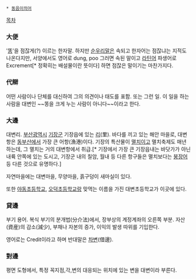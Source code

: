  * [[동음이의어]]

[[목차]]

=== 大便 ===
'[[똥]]'을 점잖게(?) 이르는 한자말. 하지만 [[순우리말]]은 속되고 한자어는 점잖냐는 지적도 나온다지만, 서양에서도 영어로 dung, poo 그러면 속된 말이고 [[라틴어]] 파생어로 Excrement[* 정확히는 배설물이란 뜻이다] 하면 점잖은 말이기는 마찬가지다.

=== 代辯 ===
어떤 사람이나 단체를 대신하여 그의 의견이나 태도를 표함. 또는 그런 일. 이 일을 하는 사람을 대변인 ~~똥을 크게 누는 사람이 아니다~~이라고 한다.

=== 大邊 ===
대변리. [[부산]]광역시 [[기장군]] 기장읍에 있는 [[리]](里). 바다를 끼고 있는 해안 마을로, 대변항은 [[동부산]]에서 가장 큰 어항(漁港)이다. 기장의 특산물이 [[멸치]]이고 멸치축제도 매년 하는데, 그 멸치는 거의 대변항에서 취급.[* 기장에서 가장 큰 기장읍내는 바닷가가 아닌 내륙 안쪽에 있는 도시고, 기장군 내의 칠암, 월내 등 다른 항구들은 멸치보다는 [[붕장어]] 등 다른 것으로 유명하다.] 

자연마을에는 대변마을, 무양마을, 흙구덩이 새마실이 있다.

또한 [[야동]]초등학교, [[오덕]]초등학교랑 맞먹는 이름을 가진 대변초등학교가 이곳에 있다.
=== 貸邊 ===
부기 용어. 복식 부기의 분개법(分介法)에서, 장부상의 계정계좌의 오른쪽 부분. 자산(資産)의 감소(減少), 부채나 자본의 증가, 이익의 발생 따위를 기입한다.

영어로는 Credit이라고 하며 반대말은 [[차변]](借邊).

=== 對邊 ===
평면 도형에서, 특정 꼭지점,각,변의 대응되는 위치에 있는 변을 대변이라 부른다.
